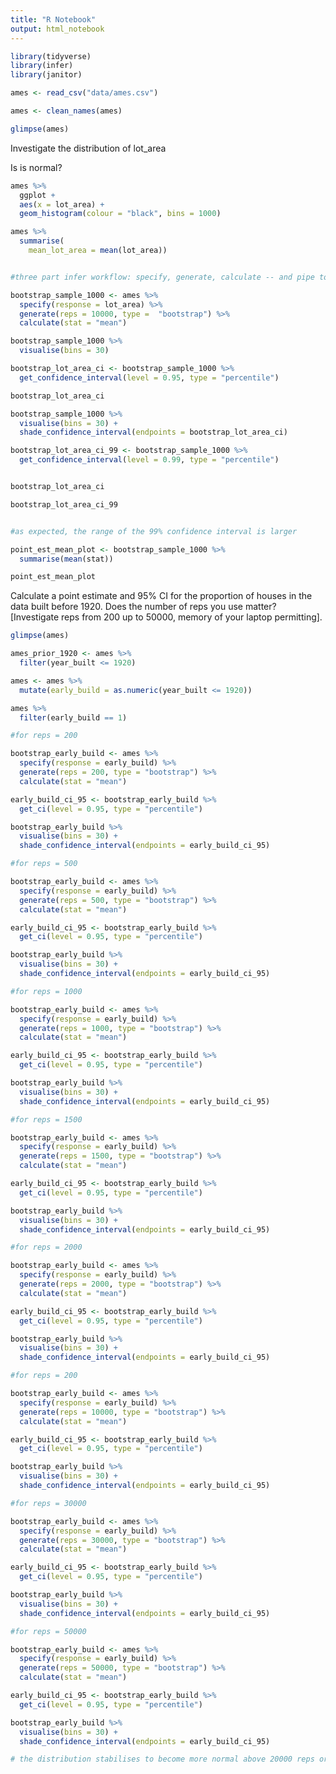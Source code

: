 ```yaml
---
title: "R Notebook"
output: html_notebook
---
```



```r
library(tidyverse)
library(infer)
library(janitor)
```

```r
ames <- read_csv("data/ames.csv")

ames <- clean_names(ames)
```




```r
glimpse(ames)
```


Investigate the distribution of lot_area

Is is normal?

```r
ames %>% 
  ggplot + 
  aes(x = lot_area) + 
  geom_histogram(colour = "black", bins = 1000)
```


```r
ames %>% 
  summarise(
    mean_lot_area = mean(lot_area))



```




```r

#three part infer workflow: specify, generate, calculate -- and pipe to visualise

bootstrap_sample_1000 <- ames %>%
  specify(response = lot_area) %>% 
  generate(reps = 10000, type =  "bootstrap") %>%
  calculate(stat = "mean") 

bootstrap_sample_1000 %>%
  visualise(bins = 30)


```


```r
bootstrap_lot_area_ci <- bootstrap_sample_1000 %>%
  get_confidence_interval(level = 0.95, type = "percentile")

bootstrap_lot_area_ci

bootstrap_sample_1000 %>%
  visualise(bins = 30) + 
  shade_confidence_interval(endpoints = bootstrap_lot_area_ci)
```



```r
bootstrap_lot_area_ci_99 <- bootstrap_sample_1000 %>%
  get_confidence_interval(level = 0.99, type = "percentile")


bootstrap_lot_area_ci

bootstrap_lot_area_ci_99


#as expected, the range of the 99% confidence interval is larger 

```



```r
point_est_mean_plot <- bootstrap_sample_1000 %>% 
  summarise(mean(stat))

point_est_mean_plot
```

Calculate a point estimate and 95% CI for the proportion of houses in the data built before 1920. Does the number of reps you use matter? [Investigate reps from 200 up to 50000, memory of your laptop permitting].



```r

glimpse(ames)

ames_prior_1920 <- ames %>%
  filter(year_built <= 1920)

ames <- ames %>% 
  mutate(early_build = as.numeric(year_built <= 1920))

ames %>% 
  filter(early_build == 1)


```

```r

#for reps = 200

bootstrap_early_build <- ames %>% 
  specify(response = early_build) %>% 
  generate(reps = 200, type = "bootstrap") %>% 
  calculate(stat = "mean")

early_build_ci_95 <- bootstrap_early_build %>% 
  get_ci(level = 0.95, type = "percentile")

bootstrap_early_build %>% 
  visualise(bins = 30) + 
  shade_confidence_interval(endpoints = early_build_ci_95)

```

```r
#for reps = 500

bootstrap_early_build <- ames %>% 
  specify(response = early_build) %>% 
  generate(reps = 500, type = "bootstrap") %>% 
  calculate(stat = "mean")

early_build_ci_95 <- bootstrap_early_build %>% 
  get_ci(level = 0.95, type = "percentile")

bootstrap_early_build %>% 
  visualise(bins = 30) + 
  shade_confidence_interval(endpoints = early_build_ci_95)
```

```r
#for reps = 1000

bootstrap_early_build <- ames %>% 
  specify(response = early_build) %>% 
  generate(reps = 1000, type = "bootstrap") %>% 
  calculate(stat = "mean")

early_build_ci_95 <- bootstrap_early_build %>% 
  get_ci(level = 0.95, type = "percentile")

bootstrap_early_build %>% 
  visualise(bins = 30) + 
  shade_confidence_interval(endpoints = early_build_ci_95)
```


```r
#for reps = 1500

bootstrap_early_build <- ames %>% 
  specify(response = early_build) %>% 
  generate(reps = 1500, type = "bootstrap") %>% 
  calculate(stat = "mean")

early_build_ci_95 <- bootstrap_early_build %>% 
  get_ci(level = 0.95, type = "percentile")

bootstrap_early_build %>% 
  visualise(bins = 30) + 
  shade_confidence_interval(endpoints = early_build_ci_95)
```

```r
#for reps = 2000

bootstrap_early_build <- ames %>% 
  specify(response = early_build) %>% 
  generate(reps = 2000, type = "bootstrap") %>% 
  calculate(stat = "mean")

early_build_ci_95 <- bootstrap_early_build %>% 
  get_ci(level = 0.95, type = "percentile")

bootstrap_early_build %>% 
  visualise(bins = 30) + 
  shade_confidence_interval(endpoints = early_build_ci_95)
```

```r
#for reps = 200

bootstrap_early_build <- ames %>% 
  specify(response = early_build) %>% 
  generate(reps = 10000, type = "bootstrap") %>% 
  calculate(stat = "mean")

early_build_ci_95 <- bootstrap_early_build %>% 
  get_ci(level = 0.95, type = "percentile")

bootstrap_early_build %>% 
  visualise(bins = 30) + 
  shade_confidence_interval(endpoints = early_build_ci_95)
```


```r
#for reps = 30000

bootstrap_early_build <- ames %>% 
  specify(response = early_build) %>% 
  generate(reps = 30000, type = "bootstrap") %>% 
  calculate(stat = "mean")

early_build_ci_95 <- bootstrap_early_build %>% 
  get_ci(level = 0.95, type = "percentile")

bootstrap_early_build %>% 
  visualise(bins = 30) + 
  shade_confidence_interval(endpoints = early_build_ci_95)
```

```r
#for reps = 50000

bootstrap_early_build <- ames %>% 
  specify(response = early_build) %>% 
  generate(reps = 50000, type = "bootstrap") %>% 
  calculate(stat = "mean")

early_build_ci_95 <- bootstrap_early_build %>% 
  get_ci(level = 0.95, type = "percentile")

bootstrap_early_build %>% 
  visualise(bins = 30) + 
  shade_confidence_interval(endpoints = early_build_ci_95)

# the distribution stabilises to become more normal above 20000 reps or near 
```


